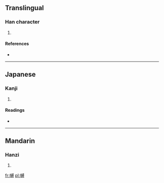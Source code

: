 ==Translingual==

===Han character===
{{Han char|rn=30|rad=口|as=16|sn=19|four=|canj=口女火戈 (RVFI), X口女火戈 (XRVFI)}}

# {{defn|Han|sort=口16}}

====References====
* {{Han ref|kx=0213.280|dkj=04555|hdz=10703.170|uh=56A9|ud=22185}}

----

==Japanese==

===Kanji===
{{ja-kanji|grade=|rs=口16}}

# {{defn|Japanese|sort=口16}}

====Readings====
* {{ja-readings|on=[[はく]] (haku)|kun=[[のろい]] (noroi)}}

----

==Mandarin==

===Hanzi===
{{cmn-hanzi|pin=[[fú]] ([[fu2]])|wg=fu<sup>2</sup>}}

# {{defn|Mandarin|sort=口16}}

[[fr:嚩]]
[[pl:嚩]]